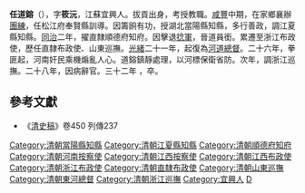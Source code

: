 '''任道鎔'''（{{bd|1823年||1906年|catIdx=R}}），字'''筱沅'''，江蘇宜興人。拔貢出身，考授教職。[[咸豐|咸豐]]中期，在家鄉襄辦[[團練|團練]]，任松江府奉賢縣訓導。因籌餉有功，授湖北當陽縣知縣，多行善政，調江夏縣知縣。[[同治|同治]]二年，擢直隸順德府知府。因擊退[[捻軍|捻軍]]，晉道員銜。累遷至浙江布政使，歷任直隸布政使、山東巡撫。[[光緒|光緒]]二十一年，起復為[[河道總督|河道總督]]。二十六年，拳匪起，河南奸民乘機煽亂人心。道鎔鎮靜處理，以河標保衛省防。次年，調浙江巡撫。二十八年，因病辭官。三十二年 ，卒。

==參考文獻==
*《[[清史稿|清史稿]]》卷450 列傳237

{{先代次代|[[山東巡撫|山東巡撫]]|1881-1883|[[周恒祺|周恒祺]]|[[陳士杰|陳士-{杰}-]]}}
{{先代次代|[[東河總督|東河總督]]|1896-1901|[[劉樹棠|劉樹棠]]|[[錫良|錫良]]}}
{{先代次代|[[浙江巡撫|浙江巡撫]]|1901-1902|[[惲祖翼|惲祖翼]]|[[聶緝槼|聶緝槼]]}}

{{DEFAULTSORT:Ren任}}
[[Category:清朝當陽縣知縣|Category:清朝當陽縣知縣]]
[[Category:清朝江夏縣知縣|Category:清朝江夏縣知縣]]
[[Category:清朝順德府知府|Category:清朝順德府知府]]
[[Category:清朝河南按察使|Category:清朝河南按察使]]
[[Category:清朝江西按察使|Category:清朝江西按察使]] 
[[Category:清朝江西布政使|Category:清朝江西布政使]]
[[Category:清朝浙江布政使|Category:清朝浙江布政使]]
[[Category:清朝直隸布政使|Category:清朝直隸布政使]]
[[Category:清朝山東巡撫|Category:清朝山東巡撫]]
[[Category:清朝東河總督|Category:清朝東河總督]]
[[Category:清朝浙江巡撫|Category:清朝浙江巡撫]]
[[Category:宜興人|Category:宜興人]]
[[Category:任姓|D]]